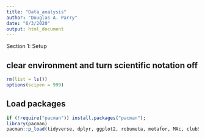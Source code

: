 ```yaml
---
title: "Data_analysis"
author: "Douglas A. Parry"
date: "6/3/2020"
output: html_document
---
```


############## Section 1: Setup ############## 

## clear environment and turn scientific notation off
```r
rm(list = ls())
options(scipen = 999)
```

## Load packages
```r
if (!require("pacman")) install.packages("pacman"); 
library(pacman)
pacman::p_load(tidyverse, dplyr, ggplot2, robumeta, metafor, MAc, clubSandwich, multcomp)
```

